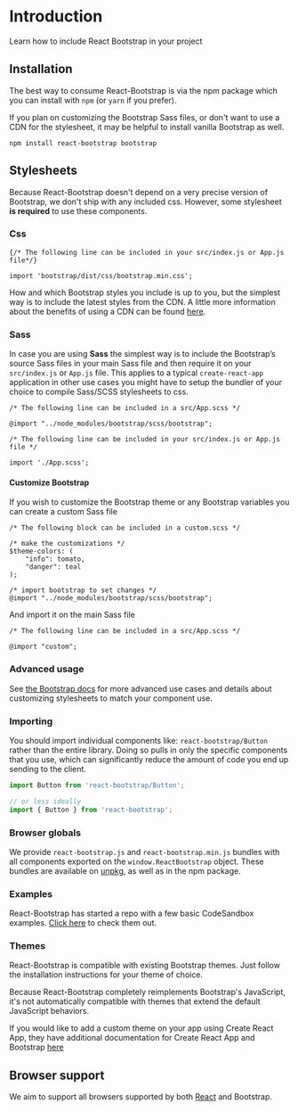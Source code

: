 
# Introduction

<p className="lead">Learn how to include React Bootstrap in your project</p>

## Installation

The best way to consume React-Bootstrap is via the npm package which
you can install with `npm` (or `yarn` if you prefer).

If you plan on customizing the Bootstrap Sass files, or don't want
to use a CDN for the stylesheet, it may be helpful to
install <DocLink path="/getting-started/download/#npm">vanilla Bootstrap</DocLink> as well.

```
npm install react-bootstrap bootstrap
```

## Stylesheets

Because React-Bootstrap doesn't depend on a very precise version of
Bootstrap, we don't ship with any included css. However, some
stylesheet **is required** to use these components. 

### Css

```
{/* The following line can be included in your src/index.js or App.js file*/}

import 'bootstrap/dist/css/bootstrap.min.css';
```
How and which Bootstrap styles you include is up to you, but the
simplest way is to include the latest styles from the CDN. A little
more information about the benefits of using a CDN can be found
[here](https://www.w3schools.com/bootstrap/bootstrap_get_started.asp).

<CssCodeBlock />

### Sass

In case you are using **Sass** the simplest way is to include the Bootstrap’s source Sass files
in your main Sass file and then require it on your `src/index.js` or `App.js` file.
This applies to a typical `create-react-app` application in other use cases you might have to setup
the bundler of your choice to compile Sass/SCSS stylesheets to css.

```
/* The following line can be included in a src/App.scss */

@import "../node_modules/bootstrap/scss/bootstrap";

/* The following line can be included in your src/index.js or App.js file */

import './App.scss';
```

#### Customize Bootstrap

If you wish to customize the Bootstrap theme or any Bootstrap variables
you can create a custom Sass file

```
/* The following block can be included in a custom.scss */

/* make the customizations */
$theme-colors: (
    "info": tomato,
    "danger": teal
);

/* import bootstrap to set changes */
@import "../node_modules/bootstrap/scss/bootstrap";
```

And import it on the main Sass file

```
/* The following line can be included in a src/App.scss */

@import "custom";
```

### Advanced usage

See [the Bootstrap docs](https://getbootstrap.com/docs/4.3/getting-started/theming/)
for more advanced use cases and details about customizing stylesheets to match your component
use.

### Importing

You should import individual components like:
`react-bootstrap/Button` rather than the entire library.
Doing so pulls in only the specific components that you use, which
can significantly reduce the amount of code you end up sending to
the client.

```jsx
import Button from 'react-bootstrap/Button';

// or less ideally
import { Button } from 'react-bootstrap';
```

### Browser globals

We provide `react-bootstrap.js` and
`react-bootstrap.min.js` bundles with all components
exported on the `window.ReactBootstrap` object. These
bundles are available on [unpkg](https://unpkg.com/react-bootstrap/), as
well as in the npm package.

<BrowserGlobalsCodeBlock />

### Examples

React-Bootstrap has started a repo with a few basic CodeSandbox examples.
[Click here](https://github.com/react-bootstrap/react-bootstrap#codesandbox-examples) 
to check them out.

### Themes

React-Bootstrap is compatible with existing Bootstrap themes. Just
follow the installation instructions for your theme of choice.

<Callout theme="danger" title="Watch out!">
  Because React-Bootstrap completely reimplements Bootstrap's JavaScript, it's
  not automatically compatible with themes that extend the default JavaScript
  behaviors.
</Callout>

<Callout theme="warning" title="Create React App">

If you would like to add a custom theme on your app using Create React
App, they have additional documentation for Create React App and
Bootstrap
[here](https://facebook.github.io/create-react-app/docs/adding-bootstrap#using-a-custom-theme)
</Callout>

## Browser support

We aim to support all browsers supported by both
[React](http://facebook.github.io/react/docs/working-with-the-browser.html#browser-support-and-polyfills)
and <DocLink path="/getting-started/browsers-devices/#supported-browsers">Bootstrap</DocLink>.
